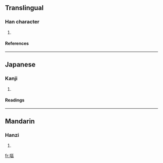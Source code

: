 ==Translingual==
===Han character===
{{Han char|rn=32|rad=土|as=11|sn=14|four=|canj=土尸口口 (GSRR)}}
# {{defn|Han|sort=土11}}
====References====
{{Han ref|kx=0237.020|dkj=05393|dj=0475.080|hdz=10479.070|uh=5878|ud=22648}}
----
==Japanese==
===Kanji===
{{ja-kanji|grade=|rs=土11}}
# {{defn|Japanese}} 
====Readings====
{{ja-readings|on=[[おう]] (ō), [[お]] (o)|kun=[[はか]] (haka)}}
----
==Mandarin==
===Hanzi===
{{cmn-hanzi|pin=[[ǒu]] (ou3)|wg=ou<sup>3</sup>}}
# {{defn|Mandarin}}

[[fr:塸]]